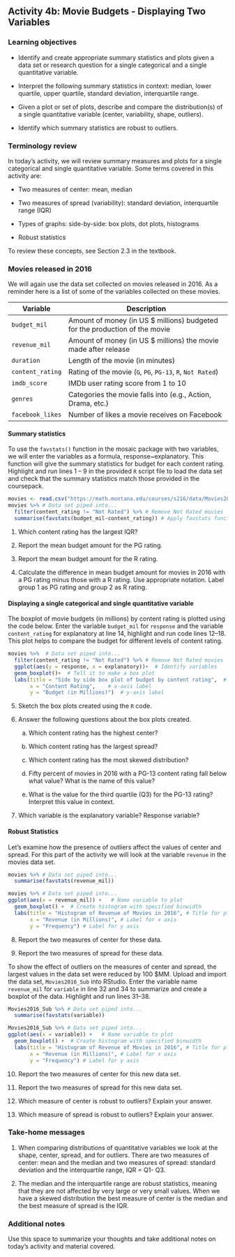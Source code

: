 ## Activity 4b:  Movie Budgets - Displaying Two Variables

\setstretch{1}

### Learning objectives

* Identify and create appropriate summary statistics and plots
  given a data set or research question for a single categorical and a single quantitative variable.

* Interpret the following summary statistics in context:
  median, lower quartile, upper quartile,
  standard deviation, interquartile range.

* Given a plot or set of plots, describe and compare the distribution(s)
  of a single quantitative variable
  (center, variability, shape, outliers).
  
* Identify which summary statistics are robust to outliers.

### Terminology review

In today's activity, we will review summary measures and plots for a single categorical and single quantitative variable.  Some terms covered in this activity are:

* Two measures of center: mean, median

* Two measures of spread (variability): standard deviation, interquartile range (IQR)

* Types of graphs: side-by-side: box plots, dot plots, histograms

* Robust statistics

To review these concepts, see Section 2.3 in the textbook.

### Movies released in 2016

We will again use the data set collected on movies released in 2016.  As a reminder here is a list of some of the variables collected on these movies.

| **Variable** 	| **Description** |
|----	|-------------	|
| `budget_mil` | Amount of money (in US $ millions) budgeted for the production of the movie |
| `revenue_mil` | Amount of money (in US $ millions) the movie made after release|
| `duration` | Length of the movie (in minutes)|
| `content_rating` | Rating of the movie (`G`, `PG`, `PG-13`, `R`, `Not Rated`)|
| `imdb_score` | IMDb user rating score from 1 to 10 |
| `genres` | Categories the movie falls into (e.g., Action, Drama, etc.) |
| `facebook_likes` | Number of likes a movie receives on Facebook |

\newpage

#### Summary statistics {-}

To use the `favstats()` function in the mosaic package with two variables, we will enter the variables as a formula, response~explanatory.  This function will give the summary statistics for budget for each content rating.  Highlight and run lines 1 -- 9 in the provided `R` script file to load the data set and check that the summary statistics match those provided in the coursepack.

```r
movies <- read.csv("https://math.montana.edu/courses/s216/data/Movies2016.csv")
movies %>% # Data set piped into...
  filter(content_rating != "Not Rated") %>% # Remove Not Rated movies
  summarise(favstats(budget_mil~content_rating)) # Apply favstats function to imdb_score
```

1.  Which content rating has the largest IQR?

\vspace{0.8in}

2.  Report the mean budget amount for the PG rating.

\vspace{0.3in}

3.  Report the mean budget amount for the R rating.

\vspace{0.3in}

4. Calculate the difference in mean budget amount for movies in 2016 with a PG rating minus those with a R rating.  Use appropriate notation.  Label group 1 as PG rating and group 2 as R rating.

\vspace{0.8in}

#### Displaying a single categorical and single quantitative variable {-}

The boxplot of movie budgets (in millions) by content rating is plotted using the code below.  Enter the variable `budget_mil` for `response` and the variable `content_rating` for explanatory at line 14, highlight and run code lines 12--18. This plot helps to compare the budget for different levels of content rating.

```r
movies %>%  # Data set piped into...
  filter(content_rating != "Not Rated") %>% # Remove Not Rated movies
  ggplot(aes(y = response, x = explanatory))+  # Identify variables
  geom_boxplot()+  # Tell it to make a box plot
  labs(title = "Side by side box plot of budget by content rating",  # Title
       x = "Content Rating",    # x-axis label
       y = "Budget (in Millions)")  # y-axis label
```

5. Sketch the box plots created using the `R` code.

\vspace{1.5in}


6. Answer the following questions about the box plots created.

   a. Which content rating has the highest center?
\vspace{0.2in}

   b. Which content rating has the largest spread?
\vspace{0.2in}

   c. Which content rating has the most skewed distribution?
\vspace{0.2in}

   d. Fifty percent of movies in 2016 with a PG-13 content rating fall below what value?  What is the name of this value?
\vspace{0.4in}

   e.  What is the value for the third quartile (Q3) for the PG-13 rating?  Interpret this value in context.
\vspace{.8in}


7. Which variable is the explanatory variable? Response variable?

\vspace{0.4in}

\newpage

#### Robust Statistics {-}

Let's examine how the presence of outliers affect the values of center and spread. For this part of the activity we will look at the variable `revenue` in the movies data set. 

```r
movies %>% # Data set piped into...
  summarise(favstats(revenue_mil))
```

```r
movies %>% # Data set piped into...
ggplot(aes(x = revenue_mil)) +   # Name variable to plot
  geom_boxplot() +  # Create histogram with specified binwidth
  labs(title = "Histogram of Revenue of Movies in 2016", # Title for plot
       x = "Revenue (in Millions)", # Label for x axis
       y = "Frequency") # Label for y axis
```
8. Report the two measures of center for these data.

\vspace{0.8in}

9.  Report the two measures of spread for these data.

\vspace{0.8in}

\newpage

To show the effect of outliers on the measures of center and spread, the largest values in the data set were reduced by 100 \$MM. Upload and import the data set, `Movies2016_Sub` into RStudio.  Enter the variable name `revenue_mil` for `variable` in line 32 and 34 to summarize and create a boxplot of the data. Highlight and run lines 31--38.  

```r
Movies2016_Sub %>% # Data set piped into...
  summarise(favstats(variable))
```

```r
Movies2016_Sub %>% # Data set piped into...
ggplot(aes(x = variable)) +   # Name variable to plot
  geom_boxplot() +  # Create histogram with specified binwidth
  labs(title = "Histogram of Revenue of Movies in 2016", # Title for plot
       x = "Revenue (in Millions)", # Label for x axis
       y = "Frequency") # Label for y axis
```

10. Report the two measures of center for this new data set.

\vspace{0.8in}

11. Report the two measures of spread for this new data set.

\vspace{0.8in}

12. Which measure of center is robust to outliers? Explain your answer.

\vspace{0.5in}

13.  Which measure of spread is robust to outliers?  Explain your answer.

\vspace{0.5in}

### Take-home messages

1.  When comparing distributions of quantitative variables we look at the shape, center, spread, and for outliers.  There are two measures of center: mean and the median and two measures of spread: standard deviation and the interquartile range, IQR = Q1- Q3. 

2. The median and the interquartile range are robust statistics, meaning that they are not affected by very large or very small values.  When we have a skewed distribution the best measure of center is the median and the best measure of spread is the IQR.


### Additional notes

Use this space to summarize your thoughts and take additional notes on today's activity and material covered.

\newpage
